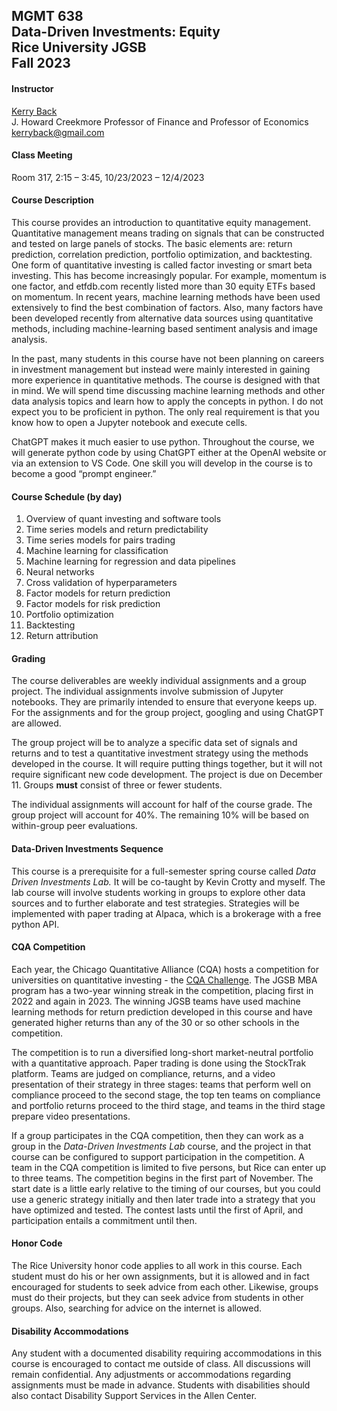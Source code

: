 ## MGMT 638<br>Data-Driven Investments: Equity<br>Rice University JGSB<br>Fall 2023


#### Instructor

[Kerry Back](http://kerryback.com)
<br>
J. Howard Creekmore Professor of Finance and Professor of Economics<br>
<a href="mailto:kerryback@gmail.com">kerryback@gmail.com</a>

#### Class Meeting

Room 317, 2:15 -- 3:45, 10/23/2023 -- 12/4/2023

#### Course Description   

This course provides an introduction to quantitative equity management.  Quantitative management means trading on signals that can be constructed and tested on large panels of stocks.  The basic elements are: return prediction, correlation prediction, portfolio optimization, and backtesting.  One form of quantitative investing is called factor investing or smart beta investing.  This has become increasingly popular.  For example, momentum is one factor, and etfdb.com recently listed more than 30 equity ETFs based on momentum.  In recent years, machine learning methods have been used extensively to find the best combination of factors.  Also, many factors have been developed recently from alternative data sources using quantitative methods, including machine-learning based sentiment analysis and image analysis.

In the past, many students in this course have not been planning on careers in investment management but instead were mainly interested in gaining more experience in quantitative methods.  The course is designed with that in mind.  We will spend time discussing machine learning methods and other data analysis topics and learn how to apply the concepts in python.  I do not expect you to be proficient in python.  The only real requirement is that you know how to open a Jupyter notebook and execute cells.

ChatGPT makes it much easier to use python. Throughout the course, we will generate python code by using ChatGPT either at the OpenAI website or via an extension to VS Code.  One skill you will develop in the course is to become a good "prompt engineer."



#### Course Schedule (by day)

1. Overview of quant investing and software tools
2. Time series models and return predictability
3. Time series models for pairs trading
4. Machine learning for classification
5. Machine learning for regression and data pipelines
6. Neural networks
7. Cross validation of hyperparameters
8. Factor models for return prediction
9. Factor models for risk prediction
10. Portfolio optimization
11. Backtesting
12. Return attribution



#### Grading

The course deliverables are weekly individual assignments and a group project.  The individual assignments involve submission of Jupyter notebooks.  They are primarily intended to ensure that everyone keeps up.  For the assignments and for the group project, googling and using ChatGPT are allowed.

The group project will be to analyze a specific data set of signals and returns and to test a quantitative investment strategy using the methods developed in the course.  It will require putting things together, but it will not require significant new code development.  The project is due on December 11.  Groups **must** consist of three or fewer students.

The individual assignments will account for half of the course grade.  The group project will account for 40%.  The remaining 10% will be based on within-group peer evaluations.

#### Data-Driven Investments Sequence

This course is a prerequisite for a full-semester spring course called *Data Driven Investments Lab.*  It will be co-taught by Kevin Crotty and myself.  The lab course will involve students working in groups to explore other data sources and to further elaborate and test strategies.  Strategies will be implemented with paper trading at Alpaca, which is a brokerage with a free python API.  

#### CQA Competition

Each year, the Chicago Quantitative Alliance (CQA) hosts a competition for universities on quantitative investing - the [CQA Challenge](https://www.cqa.org/investment_challenge).  The JGSB MBA program has a two-year winning streak in the competition, placing first in 2022 and again in 2023.  The winning JGSB teams have used machine learning methods for return prediction developed in this course and have generated higher returns than any of the 30 or so other schools in the competition.

The competition is to run a diversified long-short market-neutral portfolio with a quantitative approach.  Paper trading is done using the StockTrak platform.  Teams are judged on compliance, returns, and a video presentation of their strategy in three stages: teams that perform well on compliance proceed to the second stage, the top ten teams on compliance and portfolio returns proceed to the third stage, and teams in the third stage prepare video presentations.  

If a group participates in the CQA competition, then they can work as a group in the *Data-Driven Investments Lab* course, and the project in that course can be configured to support participation in the competition.  A team in the CQA competition is limited to five persons, but Rice can enter up to three teams.  The competition begins in the first part of November.  The start date is a little early relative to the timing of our courses, but you could use a generic strategy initially and then later trade into a strategy that you have optimized and tested.  The contest lasts until the first of April, and participation entails a commitment until then.  


#### Honor Code

The Rice University honor code applies to all work in this course.  Each student must do his or her own assignments, but it is allowed and in fact encouraged for students to seek advice from each other.  Likewise, groups must do their projects, but they can seek advice from students in other groups.  Also, searching for advice on the internet is allowed.


#### Disability Accommodations

Any student with a documented disability requiring accommodations in this course is encouraged to
contact me outside of class. All discussions will remain confidential. Any adjustments or accommodations
regarding assignments must be made in advance. Students with disabilities
should also contact Disability Support Services in the Allen Center.



